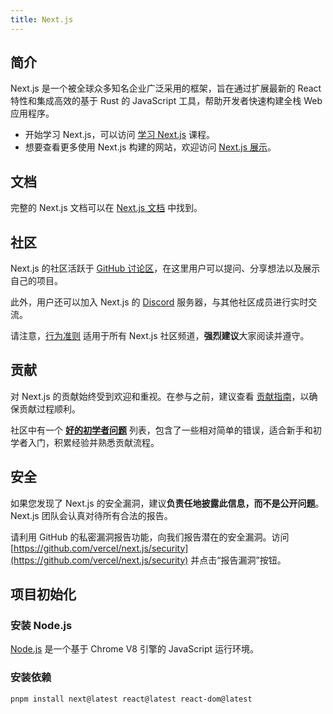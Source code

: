 ```yaml
---
title: Next.js
---
```


## 简介

Next.js 是一个被全球众多知名企业广泛采用的框架，旨在通过扩展最新的 React 特性和集成高效的基于 Rust 的 JavaScript 工具，帮助开发者快速构建全栈 Web 应用程序。

- 开始学习 Next.js，可以访问 [学习 Next.js](https://nextjs.org/learn) 课程。
- 想要查看更多使用 Next.js 构建的网站，欢迎访问 [Next.js 展示](https://nextjs.org/showcase)。

## 文档

完整的 Next.js 文档可以在 [Next.js 文档](https://nextjs.org/docs) 中找到。

## 社区

Next.js 的社区活跃于 [GitHub 讨论区](https://github.com/vercel/next.js/discussions)，在这里用户可以提问、分享想法以及展示自己的项目。

此外，用户还可以加入 Next.js 的 [Discord](https://nextjs.org/discord) 服务器，与其他社区成员进行实时交流。

请注意，[行为准则](https://github.com/vercel/next.js/blob/canary/CODE_OF_CONDUCT.md) 适用于所有 Next.js 社区频道，**强烈建议**大家阅读并遵守。

## 贡献

对 Next.js 的贡献始终受到欢迎和重视。在参与之前，建议查看 [贡献指南](/contributing.md)，以确保贡献过程顺利。

社区中有一个 **[好的初学者问题](https://github.com/vercel/next.js/labels/good%20first%20issue)** 列表，包含了一些相对简单的错误，适合新手和初学者入门，积累经验并熟悉贡献流程。

## 安全

如果您发现了 Next.js 的安全漏洞，建议**负责任地披露此信息，而不是公开问题**。Next.js 团队会认真对待所有合法的报告。

请利用 GitHub 的私密漏洞报告功能，向我们报告潜在的安全漏洞。访问 [https://github.com/vercel/next.js/security](https://github.com/vercel/next.js/security) 并点击“报告漏洞”按钮。

## 项目初始化

### 安装 Node.js

[Node.js](https://nodejs.org/) 是一个基于 Chrome V8 引擎的 JavaScript 运行环境。

### 安装依赖

```bash
pnpm install next@latest react@latest react-dom@latest
```
